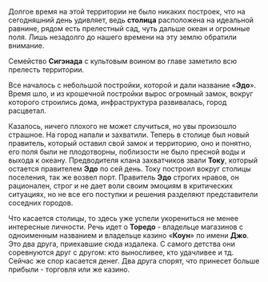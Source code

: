 Долгое время на этой территории не было никаких построек, что на сегодняшний день удивляет, ведь **столица** расположена на идеальной равнине, рядом есть прелестный сад, чуть дальше океан и огромные поля. Лишь незадолго до нашего времени на эту землю обратили внимание.

Семейство **Сигэнада** с культовым воином во главе заметило всю прелесть территории.

Все началось с небольшой постройки, которой и дали название «**Эдо**». Время шло, и из крошечной постройки вырос огромный замок, вокруг которого строились дома, инфраструктура развивалась, город расцветал.

Казалось, ничего плохого не может случиться, но увы произошло страшное. На город напали и захватили. Теперь в столице был новый правитель, который оставил свой замок и территорию, оно и понятно, его поля были не плодотворны, поблизости не было пресной воды и выхода к океану. Предводителя клана захватчиков звали **Току**, который остается правителем **Эдо** по сей день. Току построил вокруг столицы поселения, так же возвел порт. Правитель **Эдо** строгих нравов, он рационален, строг и не дает воли своим эмоциям в критических ситуациях, но не все его поступки и решения разделяют представители соседних городов.

Что касается столицы, то здесь уже успели укорениться не менее интересные личности. Речь идет о **Торедо** - владельце магазинов с одноименным названием и владельце казино «**Коун**» по имени **Джо**. Это два друга, приехавшие сюда издалека. С самого детства они соревнуются друг с другом: кто выносливее, кто удачливее и тд. Сейчас же спор касается денег. Два друга спорят, что принесет больше прибыли - торговля или же казино.